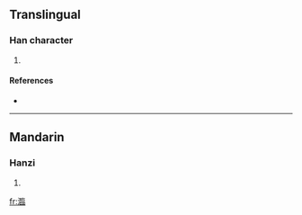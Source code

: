 ==Translingual==

===Han character===
{{Han char|rn=85|rad=水|as=17|sn=20|four=|canj=水尸中口 (ESLR)}}

# {{defn|Han|sort=水17}}

====References====
* {{Han ref|kx=0661.070|dkj=18700|dj=1070.270|hdz=31787.030|uh=7036|ud=28726}}

----

==Mandarin==

===Hanzi===
{{cmn-hanzi|pin=[[lín]] ([[lin2]])|wg=lin<sup>2</sup>}}

# {{defn|Mandarin}}

[[fr:瀶]]